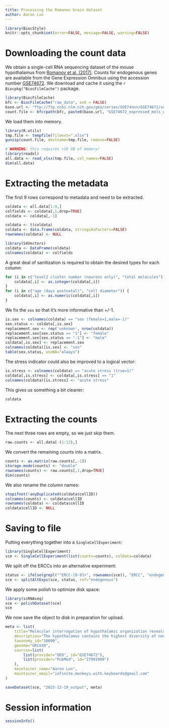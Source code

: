```yaml
---
title: Processing the Romanov brain dataset
author: Aaron Lun
---
```


```r
library(BiocStyle)
knitr::opts_chunk$set(error=FALSE, message=FALSE, warning=FALSE)
```

# Downloading the count data

We obtain a single-cell RNA sequencing dataset of the mouse hypothalamus from [Romanov et al. (2017)](https://doi.org/10.1038%2Fnn.4462).
Counts for endogenous genes are available from the Gene Expression Omnibus
using the accession number [GSE74672](https://www.ncbi.nlm.nih.gov/geo/query/acc.cgi?acc=GSE74672).
We download and cache it using the `r Biocpkg("BiocFileCache")` package.

```r
library(BiocFileCache)
bfc <- BiocFileCache("raw_data", ask = FALSE)
base.url <- "ftp://ftp.ncbi.nlm.nih.gov/geo/series/GSE74nnn/GSE74672/suppl/"
count.file <- bfcrpath(bfc, paste0(base.url, "GSE74672_expressed_mols_with_classes.xlsx.gz"))
```

We load them into memory.

```r
library(R.utils)
tmp.file <- tempfile(fileext=".xlsx")
gunzip(count.file, destname=tmp.file, remove=FALSE)

# WARNING: this requires >20 GB of memory!
library(readxl)
all.data <- read_xlsx(tmp.file, col_names=FALSE)
dim(all.data)
```

# Extracting the metadata

The first 9 rows correspond to metadata and need to be extracted.

```r
coldata <- all.data[1:9,]
colfields <- coldata[,1,drop=TRUE]
coldata <- coldata[,-1]

coldata <- t(coldata)
coldata <- data.frame(coldata, stringsAsFactors=FALSE)
rownames(coldata) <- NULL

library(S4Vectors)
coldata <- DataFrame(coldata)
colnames(coldata) <- colfields
```

A great deal of sanitization is required to obtain the desired types for each column:

```r
for (i in c("level2 cluster number (neurons only)", "total molecules")) {
    coldata[,i] <- as.integer(coldata[,i])
}
for (i in c("age (days postnatal)", "cell diameter")) {
    coldata[,i] <- as.numeric(coldata[,i])
}
```

We fix the `sex` so that it's more informative than +/-1.

```r
is.sex <- colnames(coldata) == "sex (female=1,male=-1)"
sex.status <- coldata[,is.sex]
replacement.sex <- rep('unknown', nrow(coldata))
replacement.sex[sex.status == "1"] <- "female"
replacement.sex[sex.status == "-1"] <- "male"
coldata[,is.sex] <- replacement.sex
colnames(coldata)[is.sex] <- "sex"
table(sex.status, useNA="always")
```

The stress indicator could also be improved to a logical vector:

```r
is.stress <- colnames(coldata) == "acute stress (true=1)"
coldata[,is.stress] <- coldata[,is.stress] == "1"
colnames(coldata)[is.stress] <- "acute stress"
```

This gives us something a bit cleaner:

```r
coldata
```

# Extracting the counts

The next three rows are empty, so we just skip them.

```r
raw.counts <- all.data[-(1:12),]
```

We convert the remaining counts into a matrix.

```r
counts <- as.matrix(raw.counts[,-1])
storage.mode(counts) <- "double"
rownames(counts) <- raw.counts[,1,drop=TRUE]
dim(counts)
```

We also rename the column names:

```r
stopifnot(!anyDuplicated(coldata$cellID))
colnames(counts) <- coldata$cellID
rownames(coldata) <- coldata$cellID
coldata$cellID <- NULL
```

# Saving to file 

Putting everything together into a `SingleCellExperiment`:

```r
library(SingleCellExperiment)
sce <- SingleCellExperiment(list(counts=counts), colData=coldata)
```

We split off the ERCCs into an alternative experiment:

```r
status <- ifelse(grepl("^ERCC-[0-9]+", rownames(sce)), "ERCC", "endogenous")
sce <- splitAltExps(sce, status, ref="endogenous")
```

We apply some polish to optimize disk space:

```r
library(scRNAseq)
sce <- polishDataset(sce)
sce
```

We now save the object to disk in preparation for upload.

```r
meta <- list(
    title="Molecular interrogation of hypothalamic organization reveals distinct dopamine neuronal subtypes",
    description="The hypothalamus contains the highest diversity of neurons in the brain. Many of these neurons can co-release neurotransmitters and neuropeptides in a use-dependent manner. Investigators have hitherto relied on candidate protein-based tools to correlate behavioral, endocrine and gender traits with hypothalamic neuron identity. Here we map neuronal identities in the hypothalamus by single-cell RNA sequencing. We distinguished 62 neuronal subtypes producing glutamatergic, dopaminergic or GABAergic markers for synaptic neurotransmission and harboring the ability to engage in task-dependent neurotransmitter switching. We identified dopamine neurons that uniquely coexpress the Onecut3 and Nmur2 genes, and placed these in the periventricular nucleus with many synaptic afferents arising from neuromedin S+ neurons of the suprachiasmatic nucleus. These neuroendocrine dopamine cells may contribute to the dopaminergic inhibition of prolactin secretion diurnally, as their neuromedin S+ inputs originate from neurons expressing Per2 and Per3 and their tyrosine hydroxylase phosphorylation is regulated in a circadian fashion. Overall, our catalog of neuronal subclasses provides new understanding of hypothalamic organization and function.",
    taxonomy_id="10090",
    genome="GRCm38",
    sources=list(
        list(provider="GEO", id="GSE74672"),
        list(provider="PubMed", id="27991900")
    ),
    maintainer_name="Aaron Lun",
    maintainer_email="infinite.monkeys.with.keyboards@gmail.com"
)

saveDataset(sce, "2023-12-19_output", meta)
```

# Session information {-}

```r
sessionInfo()
```
